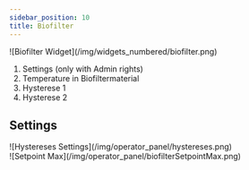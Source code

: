 ```yaml
---
sidebar_position: 10
title: Biofilter
---
```


<div class="imgSized1">
  ![Biofilter Widget](/img/widgets_numbered/biofilter.png)
</div>

1. Settings (only with Admin rights)
2. Temperature in Biofiltermaterial
3. Hysterese 1
4. Hysterese 2

## Settings 

<div class="imgSized3">
  ![Hystereses Settings](/img/operator_panel/hystereses.png)
</div>

<div class="imgSized3">
  ![Setpoint Max](/img/operator_panel/biofilterSetpointMax.png)
</div>